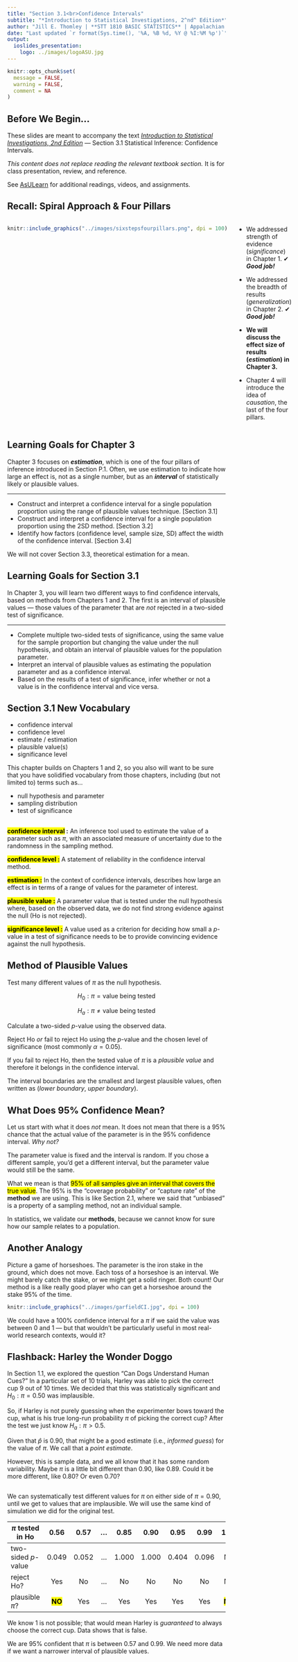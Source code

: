 ```yaml
---
title: "Section 3.1<br>Confidence Intervals"
subtitle: "*Introduction to Statistical Investigations, 2^nd^ Edition*"
author: "Jill E. Thomley | **STT 1810 BASIC STATISTICS** | Appalachian State University"
date: "Last updated `r format(Sys.time(), '%A, %B %d, %Y @ %I:%M %p')`"
output: 
  ioslides_presentation:
    logo: ../images/logoASU.jpg
---
```


```r
knitr::opts_chunk$set(
  message = FALSE,
  warning = FALSE,
  comment = NA
)
```

## Before We Begin…

These slides are meant to accompany the text [*Introduction to Statistical Investigations, 2nd Edition*](http://www.isi-stats.com/isi/index2nd.html) --- Section 3.1 Statistical Inference: Confidence Intervals. 

*This content does not replace reading the relevant textbook section.* It is for class presentation, review, and reference.

See [AsULearn](https://asulearn.appstate.edu/) for additional readings, videos, and assignments.


## Recall: Spiral Approach & Four Pillars

:::::: {style="display: flex;"}

::: {}

```r
knitr::include_graphics("../images/sixstepsfourpillars.png", dpi = 100)
```

:::

::: {}

&nbsp;&nbsp;&nbsp;&nbsp;&nbsp;

:::

::: {}

* We addressed strength of evidence (*significance*) in Chapter 1. ✔ ***Good job!***

* We addressed the breadth of results (*generalization*) in Chapter 2. ✔ ***Good job!***

* **We will discuss the effect size of results (*estimation*) in Chapter 3.**

* Chapter 4 will introduce the idea of *causation*, the last of the four pillars. 

:::

::::


## Learning Goals for Chapter 3

Chapter 3 focuses on ***estimation***, which is one of the four pillars of inference introduced in Section P.1. Often, we use estimation to indicate how large an effect is, not as a single number, but as an ***interval*** of statistically likely or plausible values.

<hr>

* Construct and interpret a confidence interval for a single population proportion using the range of plausible values technique. [Section 3.1]
* Construct and interpret a confidence interval for a single population proportion using the 2SD method. [Section 3.2]
* Identify how factors (confidence level, sample size, SD) affect the width of the confidence interval. [Section 3.4]

We will not cover Section 3.3, theoretical estimation for a mean.


## Learning Goals for Section 3.1

In Chapter 3, you will learn two different ways to find confidence intervals, based on methods from Chapters 1 and 2. The first is an interval of plausible values --- those values of the parameter that are *not* rejected in a two-sided test of significance. 

<hr>

* Complete multiple two-sided tests of significance, using the same value for the sample proportion but changing the value under the null hypothesis, and obtain an interval of plausible values for the population parameter.
* Interpret an interval of plausible values as estimating the population parameter and as a confidence interval.
* Based on the results of a test of significance, infer whether or not a value is in the confidence interval and vice versa.


## Section 3.1 New Vocabulary

* confidence interval
* confidence level
* estimate / estimation
* plausible value(s)
* significance level

This chapter builds on Chapters 1 and 2, so you also will want to be sure that you have solidified vocabulary from those chapters, including (but not limited to) terms such as...

* null hypothesis and parameter
* sampling distribution
* test of significance


## 

**<mark>confidence interval</mark> :** An inference tool used to estimate the value of a parameter such as $\pi$, with an associated measure of uncertainty due to the randomness in the sampling method.

**<mark>confidence level<mark> :** A statement of reliability in the confidence interval method.

**<mark>estimation<mark> :** In the context of confidence intervals, describes how large an effect is in terms of a range of values for the parameter of interest.

**<mark>plausible value<mark> :** A parameter value that is tested under the null hypothesis where, based on the observed data, we do not find strong evidence against the null (Ho is not rejected).

**<mark>significance level<mark> :** A value used as a criterion for deciding how small a *p*-value in a test of significance needs to be to provide convincing evidence against the null hypothesis.


## Method of Plausible Values

Test many different values of $\pi$ as the null hypothesis.

$$H_0: \pi = \text{value being tested}$$

$$H_a: \pi \ne \text{value being tested}$$

Calculate a two-sided *p*-value using the observed data.

Reject Ho *or* fail to reject Ho using the *p*-value and the chosen level of significance (most commonly $\alpha = 0.05$).

If you fail to reject Ho, then the tested value of $\pi$ is a *plausible value* and therefore it belongs in the confidence interval.

The interval boundaries are the smallest and largest plausible values, often written as (*lower boundary*, *upper boundary*).


## What Does 95% Confidence Mean?

Let us start with what it does *not* mean. It does not mean that there is a 95% chance that the actual value of the parameter is in the 95% confidence interval. *Why not?*

The parameter value is fixed and the interval is random. If you chose a different sample, you’d get a different interval, but the parameter value would still be the same. 

What we mean is that <mark>95% of all samples give an interval that covers the true value</mark>. The 95% is the “coverage probability” or “capture rate" of the **method** we are using. This is like Section 2.1, where we said that "unbiased" is a property of a sampling method, not an individual sample.

In statistics, we validate our **methods**, because we cannot know for sure how our sample relates to a population.


## Another Analogy

Picture a game of horseshoes. The parameter is the iron stake in the ground, which does not move. Each toss of a horseshoe is an interval. We might barely catch the stake, or we might get a solid ringer. Both count! Our method is a like really good player who can get a horseshoe around the stake 95% of the time.

```r
knitr::include_graphics("../images/garfieldCI.jpg", dpi = 100)
```

We could have a 100% confidence interval for a $\pi$ if we said the value was between 0 and 1 --- but that wouldn't be particularly useful in most real-world research contexts, would it?


## Flashback: Harley the Wonder Doggo

In Section 1.1, we explored the question "Can Dogs Understand Human Cues?" In a particular set of 10 trials, Harley was able to pick the correct cup 9 out of 10 times. We decided that this was statistically significant and $H_0: \pi = 0.50$ was implausible. 

So, if Harley is not purely guessing when the experimenter bows toward the cup, what is his true long-run probability $\pi$ of picking the correct cup? After the test we just know $H_a: \pi > 0.5$.

Given that $\hat{p}$ is 0.90, that might be a good estimate (i.e., *informed guess*) for the value of $\pi$. We call that a *point estimate*.

However, this is sample data, and we all know that it has some random variability. Maybe $\pi$ is a little bit different than 0.90, like 0.89. Could it be more different, like 0.80? Or even 0.70? 


##

We can systematically test different values for $\pi$ on either side of $\pi = 0.90$, until we get to values that are implausible. We will use the same kind of simulation we did for the original test.

| $\pi$ tested in Ho |0.56 |0.57 |... |0.85 |0.90 |0.95 |0.99 |1.00 |
|--------------------|:---:|:---:|:--:|:---:|:---:|:---:|:---:|:---:|
| two-sided *p*-value|0.049|0.052|... |1.000|1.000|0.404|0.096|NA   |
| reject Ho?         |Yes  |No   |... |No   |No   |No   |No   |NA   |
| plausible $\pi$?   |**<mark>NO</mark>**|Yes|...|Yes|Yes|Yes|Yes|**<mark>NO</mark>**|

We know 1 is not possible; that would mean Harley is *guaranteed* to always choose the correct cup. Data shows that is false.

We are 95% confident that $\pi$ is between 0.57 and 0.99. We need more data if we want a narrower interval of plausible values.

